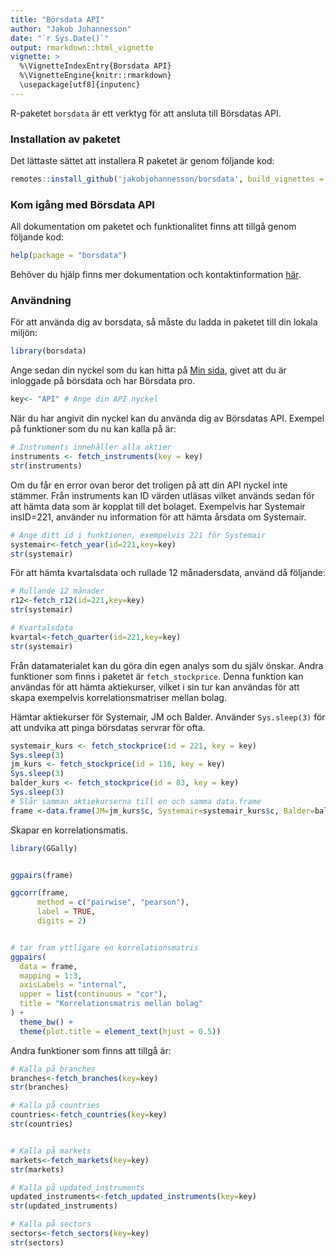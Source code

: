 ```yaml
---
title: "Börsdata API"
author: "Jakob Johannesson"
date: "`r Sys.Date()`"
output: rmarkdown::html_vignette
vignette: >
  %\VignetteIndexEntry{Borsdata API}
  %\VignetteEngine{knitr::rmarkdown}
  \usepackage[utf8]{inputenc}
---
```


R-paketet `borsdata` är ett verktyg för att ansluta till Börsdatas API.

### Installation av paketet

Det lättaste sättet att installera R paketet är genom följande kod:

```r
remotes::install_github('jakobjohannesson/borsdata', build_vignettes = TRUE)
```

### Kom igång med Börsdata API

All dokumentation om paketet och funktionalitet finns att tillgå genom följande kod:

```r
help(package = "borsdata")
```


Behöver du hjälp finns mer dokumentation och kontaktinformation  [här](https://github.com/jakobjohannesson/borsdata).

### Användning

För att använda dig av borsdata, så måste du ladda in paketet till din lokala miljön:

```r
library(borsdata)
```

Ange sedan din nyckel som du kan hitta på [Min sida](https://borsdata.se/mypage/api), givet att du är inloggade på börsdata och har Börsdata pro.

```r
key<- "API" # Ange din API nyckel
```

När du har angivit din nyckel kan du använda dig av Börsdatas API. Exempel på funktioner som du nu kan kalla på är:

```r

# Instruments innehåller alla aktier
instruments <- fetch_instruments(key = key)
str(instruments)
```

Om du får en error ovan beror det troligen på att din API nyckel inte stämmer. Från instruments kan ID värden utläsas vilket används sedan för att hämta data som är kopplat till det bolaget. Exempelvis har Systemair insID=221, använder nu information för att hämta årsdata om Systemair.

```r
# Ange ditt id i funktionen, exempelvis 221 för Systemair
systemair<-fetch_year(id=221,key=key)
str(systemair)

```

För att hämta kvartalsdata och rullade 12 månadersdata, använd då följande:


```r
# Rullande 12 månader
r12<-fetch_r12(id=221,key=key)
str(systemair)

# Kvartalsdata
kvartal<-fetch_quarter(id=221,key=key)
str(systemair)

```

Från datamaterialet kan du göra din egen analys som du själv önskar. Andra funktioner som finns i paketet är ```fetch_stockprice```. Denna funktion kan användas för att hämta aktiekurser, vilket i sin tur kan användas för att skapa exempelvis korrelationsmatriser mellan bolag.

Hämtar aktiekurser för Systemair, JM och Balder. Använder ```Sys.sleep(3)``` för att undvika att pinga börsdatas servrar för ofta.

```r
systemair_kurs <- fetch_stockprice(id = 221, key = key)
Sys.sleep(3)
jm_kurs <- fetch_stockprice(id = 116, key = key)
Sys.sleep(3)
balder_kurs <- fetch_stockprice(id = 83, key = key)
Sys.sleep(3)
# Slår samman aktiekurserna till en och samma data.frame
frame <-data.frame(JM=jm_kurs$c, Systemair=systemair_kurs$c, Balder=balder_kurs$c)
```



Skapar en korrelationsmatis.

```r
library(GGally)


ggpairs(frame)

ggcorr(frame,
      method = c("pairwise", "pearson"),
      label = TRUE,
      digits = 2)


# tar fram yttligare en korrelationsmatris
ggpairs(
  data = frame,
  mapping = 1:3,
  axisLabels = "internal",
  upper = list(continuous = "cor"),
  title = "Korrelationsmatris mellan bolag"
) +
  theme_bw() +
  theme(plot.title = element_text(hjust = 0.5))

```


Andra funktioner som finns att tillgå är:

```r
# Kalla på branches
branches<-fetch_branches(key=key)
str(branches)

# Kalla på countries
countries<-fetch_countries(key=key)
str(countries)


# Kalla på markets
markets<-fetch_markets(key=key)
str(markets)

# Kalla på updated_instruments
updated_instruments<-fetch_updated_instruments(key=key)
str(updated_instruments)

# Kalla på sectors
sectors<-fetch_sectors(key=key)
str(sectors)

```
